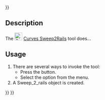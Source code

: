 <languages/>
{{UnfinishedDocu{{#translation:}}}}
<translate>

<!--T:1-->
{{Docnav
|[[Curves_SketchOnSurface|SketchOnSurface]]
|[[Curves_ProfileSupport|ProfileSupport]]
|[[Curves_Workbench|Curves]]
|IconL=Curves_SketchOnSurface.svg
|IconR=Curves_ProfileSupport.svg
|IconC=Curves_workbench_icon.svg
}}

<!--T:2-->
{{GuiCommand
|Name=Curves Sweep2Rails
|MenuLocation=Surfaces → Sweep2Rails
|Workbenches=[[Curves_Workbench|Curves]]
}}

==Description== <!--T:3-->

<!--T:4-->
The [[Image:Curves_Sweep2Rails.svg|24px]] [[Curves_Sweep2Rails|Curves Sweep2Rails]] tool does...

==Usage== <!--T:5-->

<!--T:6-->
# There are several ways to invoke the tool:
#* Press the {{Button|[[Image:Curves_Sweep2Rails.svg|16px]] [[Curves_Sweep2Rails|Sweep2Rails]]}} button.
#* Select the {{MenuCommand|Surfaces → [[Image:Curves_Sweep2Rails.svg|16px]] Sweep2Rails}} option from the menu.
# A Sweep_2_rails object is created.


<!--T:7-->
{{Docnav
|[[Curves_SketchOnSurface|SketchOnSurface]]
|[[Curves_ProfileSupport|ProfileSupport]]
|[[Curves_Workbench|Curves]]
|IconL=Curves_SketchOnSurface.svg
|IconR=Curves_ProfileSupport.svg
|IconC=Curves_workbench_icon.svg
}}

</translate>
{{Curves Tools navi{{#translation:}}}}
{{Userdocnavi{{#translation:}}}}